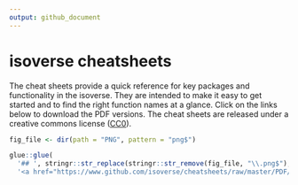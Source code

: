 ```yaml
---
output: github_document
---
```


# isoverse cheatsheets

The cheat sheets provide a quick reference for key packages and functionality in the isoverse. They are intended to make it easy to get started and to find the right function names at a glance. Click on the links below to download the PDF versions. The cheat sheets are released under a creative commons license ([CC0](LICENSE.md)). 


```r
fig_file <- dir(path = "PNG", pattern = "png$") 

glue::glue(
  '## ', stringr::str_replace(stringr::str_remove(fig_file, "\\.png$"), "_", " "), '\n\n',
  '<a href="https://www.github.com/isoverse/cheatsheets/raw/master/PDF/{stringr::str_replace(fig_file, \'png$\',\'pdf\')}"><img src="PNG/{fig_file}" width="600"></a>')
```
